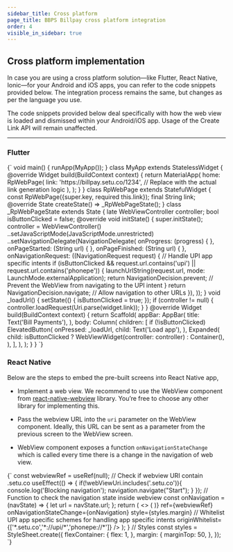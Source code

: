 ```yaml
---
sidebar_title: Cross platform
page_title: BBPS Billpay cross platform integration
order: 4
visible_in_sidebar: true
---
```


## Cross platform implementation

In case you are using a cross platform solution—like Flutter, React Native, Ionic—for your Android and iOS apps, you can refer to the code snippets provided below. The integration process remains the same, but changes as per the language you use.

The code snippets provided below deal specifically with how the web view is loaded and dismissed within your Android/iOS app. Usage of the Create Link API will remain unaffected.

<hr class="primary" />

### Flutter

<CodeBlockWithCopy language="java">
{`
void main() {
    runApp(MyApp());
}
class MyApp extends StatelessWidget {
    @override
    Widget build(BuildContext context) {
        return MaterialApp(
        home: RpWebPage(
            link: 'https://billpay.setu.co/1234', // Replace with the actual link generation logic
            ),
        );
    }
}
class RpWebPage extends StatefulWidget {
    const RpWebPage({super.key, required this.link});
    final String link;
    @override
    State<RpWebPage> createState() => _RpWebPageState();
}
class _RpWebPageState extends State<RpWebPage> {
    late WebViewController controller;
    bool isButtonClicked = false;
    @override
    void initState() {
        super.initState();
        controller = WebViewController()
        ..setJavaScriptMode(JavaScriptMode.unrestricted)
        ..setNavigationDelegate(NavigationDelegate(
            onProgress: (progress) {
            },
            onPageStarted: (String url) {
            },
            onPageFinished: (String url) {
            },
            onNavigationRequest: ((NavigationRequest request) {
            // Handle UPI app specific intents
            if (isButtonClicked && request.url.contains('upi') || request.url.contains('phonepe')) {
                launchUrlString(request.url, mode: LaunchMode.externalApplication);
                return NavigationDecision.prevent; // Prevent the WebView from navigating to the UPI intent
            }
            return NavigationDecision.navigate; // Allow navigation to other URLs
            }),
        ));
    }
    void _loadUrl() {
        setState(() {
            isButtonClicked = true;
        });
        if (controller != null) {
            controller.loadRequest(Uri.parse(widget.link));
        }
    }
    @override
    Widget build(BuildContext context) {
        return Scaffold(
        appBar: AppBar(
            title: Text('Bill Payments'),
        ),
        body: Column(
                children: [
                    if (!isButtonClicked)
                        ElevatedButton(
                        onPressed: _loadUrl,
                        child: Text('Load app'),
                        ),
                    Expanded(
                        child: isButtonClicked
                            ? WebViewWidget(controller: controller)
                            : Container(),
                    ),
                ],
            ),
        );
    }
}
`}

</CodeBlockWithCopy>

<br />

### React Native

Below are the steps to embed the pre-built screens into React Native app,

-   Implement a web view. We recommend to use the WebView component from <a href="https://github.com/react-native-webview/react-native-webview" target="_blank">react-native-webview</a> library. You’re free to choose any other library for implementing this.

-   Pass the webview URL into the `uri` parameter on the WebView component. Ideally, this URL can be sent as a parameter from the previous screen to the WebView screen.

-   WebView component exposes a function `onNavigationStateChange` which is called every time there is a change in the navigation of web view.

<CodeBlockWithCopy language="jsx">
{`
        const webviewRef = useRef(null);
        // Check if webview URI contain .setu.co
        useEffect(() => {
            if(!webViewUri.includes('.setu.co')){
                console.log('Blocking navigation');
                navigation.navigate("Start");
            }
        });
        // Function to check the navigation state inside webview
        const onNavigation = (navState) => {
            let url = navState.url;
        };
        return (
            <>
            <SafeAreaView style={styles.flexContainer}>
                <WebView
                    source={{
                        uri: webviewUri,
                            }}
                        startInLoadingState={true}
                        renderLoading={() => (
                            <ActivityIndicator color="black" size="large" style={styles.flexContainer} />
                        )}
                    ref={webviewRef}
                    onNavigationStateChange={onNavigation}
                    style={styles.margin}
                    // Whitelist UPI app specific schemes for handling app specific intents
                    originWhitelist={['*.setu.co','*://upi/*','phonepe://*']}
                />
            </SafeAreaView>
            </>
            );
    }
    // Styles
    const styles = StyleSheet.create({
        flexContainer: {
            flex: 1,
        },
        margin: {
            marginTop: 50,
        },
    }); 
`}

</CodeBlockWithCopy>

<WasPageHelpful />
